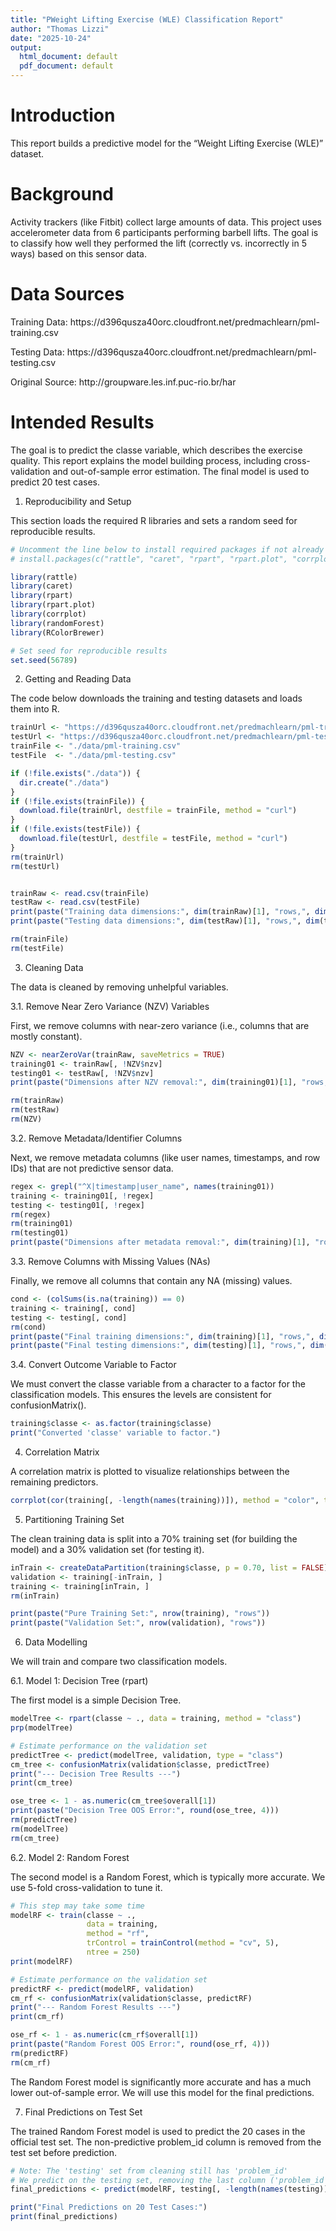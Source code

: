 ---
title: "PWeight Lifting Exercise (WLE) Classification Report"
author: "Thomas Lizzi"
date: "2025-10-24"
output:
  html_document: default
  pdf_document: default
---


# Introduction

This report builds a predictive model for the "Weight Lifting Exercise (WLE)" dataset.

# Background

Activity trackers (like Fitbit) collect large amounts of data. This project uses accelerometer data from 6 participants performing barbell lifts. The goal is to classify how well they performed the lift (correctly vs. incorrectly in 5 ways) based on this sensor data.

# Data Sources

Training Data: https://d396qusza40orc.cloudfront.net/predmachlearn/pml-training.csv

Testing Data: https://d396qusza40orc.cloudfront.net/predmachlearn/pml-testing.csv

Original Source: http://groupware.les.inf.puc-rio.br/har

# Intended Results

The goal is to predict the classe variable, which describes the exercise quality. This report explains the model building process, including cross-validation and out-of-sample error estimation. The final model is used to predict 20 test cases.

1. Reproducibility and Setup

This section loads the required R libraries and sets a random seed for reproducible results.
```{r setup, include=FALSE}
# Uncomment the line below to install required packages if not already installed
# install.packages(c("rattle", "caret", "rpart", "rpart.plot", "corrplot", "randomForest", "RColorBrewer"))

library(rattle)
library(caret)
library(rpart)
library(rpart.plot)
library(corrplot)
library(randomForest)
library(RColorBrewer)

# Set seed for reproducible results
set.seed(56789)
```

2. Getting and Reading Data

The code below downloads the training and testing datasets and loads them into R.
```{r data-download}
trainUrl <- "https://d396qusza40orc.cloudfront.net/predmachlearn/pml-training.csv"
testUrl <- "https://d396qusza40orc.cloudfront.net/predmachlearn/pml-testing.csv"
trainFile <- "./data/pml-training.csv"
testFile  <- "./data/pml-testing.csv"

if (!file.exists("./data")) {
  dir.create("./data")
}
if (!file.exists(trainFile)) {
  download.file(trainUrl, destfile = trainFile, method = "curl")
}
if (!file.exists(testFile)) {
  download.file(testUrl, destfile = testFile, method = "curl")
}
rm(trainUrl)
rm(testUrl)


trainRaw <- read.csv(trainFile)
testRaw <- read.csv(testFile)
print(paste("Training data dimensions:", dim(trainRaw)[1], "rows,", dim(trainRaw)[2], "cols"))
print(paste("Testing data dimensions:", dim(testRaw)[1], "rows,", dim(testRaw)[2], "cols"))

rm(trainFile)
rm(testFile)
```

3. Cleaning Data

The data is cleaned by removing unhelpful variables.

3.1. Remove Near Zero Variance (NZV) Variables

First, we remove columns with near-zero variance (i.e., columns that are mostly constant).
```{r nzv-removal}
NZV <- nearZeroVar(trainRaw, saveMetrics = TRUE)
training01 <- trainRaw[, !NZV$nzv]
testing01 <- testRaw[, !NZV$nzv]
print(paste("Dimensions after NZV removal:", dim(training01)[1], "rows,", dim(training01)[2], "cols"))

rm(trainRaw)
rm(testRaw)
rm(NZV)
```

3.2. Remove Metadata/Identifier Columns

Next, we remove metadata columns (like user names, timestamps, and row IDs) that are not predictive sensor data.
```{r metadata-removal}
regex <- grepl("^X|timestamp|user_name", names(training01))
training <- training01[, !regex]
testing <- testing01[, !regex]
rm(regex)
rm(training01)
rm(testing01)
print(paste("Dimensions after metadata removal:", dim(training)[1], "rows,", dim(training)[2], "cols"))

```
3.3. Remove Columns with Missing Values (NAs)

Finally, we remove all columns that contain any NA (missing) values.
```{r na-removal}
cond <- (colSums(is.na(training)) == 0)
training <- training[, cond]
testing <- testing[, cond]
rm(cond)
print(paste("Final training dimensions:", dim(training)[1], "rows,", dim(training)[2], "cols"))
print(paste("Final testing dimensions:", dim(testing)[1], "rows,", dim(testing)[2], "cols"))
```
3.4. Convert Outcome Variable to Factor

We must convert the classe variable from a character to a factor for the classification models. This ensures the levels are consistent for confusionMatrix().
```{r factor-conversion}
training$classe <- as.factor(training$classe)
print("Converted 'classe' variable to factor.")
```
4. Correlation Matrix

A correlation matrix is plotted to visualize relationships between the remaining predictors.
```{r correlation-plot, fig.width=7, fig.height=7}
corrplot(cor(training[, -length(names(training))]), method = "color", tl.cex = 0.5)
```

5. Partitioning Training Set

The clean training data is split into a 70% training set (for building the model) and a 30% validation set (for testing it).
```{r data-partition}
inTrain <- createDataPartition(training$classe, p = 0.70, list = FALSE)
validation <- training[-inTrain, ]
training <- training[inTrain, ]
rm(inTrain)

print(paste("Pure Training Set:", nrow(training), "rows"))
print(paste("Validation Set:", nrow(validation), "rows"))
```

6. Data Modelling

We will train and compare two classification models.

6.1. Model 1: Decision Tree (rpart)

The first model is a simple Decision Tree.
```{r decision-tree}
modelTree <- rpart(classe ~ ., data = training, method = "class")
prp(modelTree)

# Estimate performance on the validation set
predictTree <- predict(modelTree, validation, type = "class")
cm_tree <- confusionMatrix(validation$classe, predictTree)
print("--- Decision Tree Results ---")
print(cm_tree)

ose_tree <- 1 - as.numeric(cm_tree$overall[1])
print(paste("Decision Tree OOS Error:", round(ose_tree, 4)))
rm(predictTree)
rm(modelTree)
rm(cm_tree)
```

6.2. Model 2: Random Forest

The second model is a Random Forest, which is typically more accurate. We use 5-fold cross-validation to tune it.
```{r random-forest}
# This step may take some time
modelRF <- train(classe ~ ., 
                 data = training, 
                 method = "rf", 
                 trControl = trainControl(method = "cv", 5), 
                 ntree = 250)
print(modelRF)

# Estimate performance on the validation set
predictRF <- predict(modelRF, validation)
cm_rf <- confusionMatrix(validation$classe, predictRF)
print("--- Random Forest Results ---")
print(cm_rf)

ose_rf <- 1 - as.numeric(cm_rf$overall[1])
print(paste("Random Forest OOS Error:", round(ose_rf, 4)))
rm(predictRF)
rm(cm_rf)
```

The Random Forest model is significantly more accurate and has a much lower out-of-sample error. We will use this model for the final predictions.

7. Final Predictions on Test Set

The trained Random Forest model is used to predict the 20 cases in the official test set. The non-predictive problem_id column is removed from the test set before prediction.
```{r final-predictions}
# Note: The 'testing' set from cleaning still has 'problem_id'
# We predict on the testing set, removing the last column ('problem_id')
final_predictions <- predict(modelRF, testing[, -length(names(testing))])

print("Final Predictions on 20 Test Cases:")
print(final_predictions)
```
